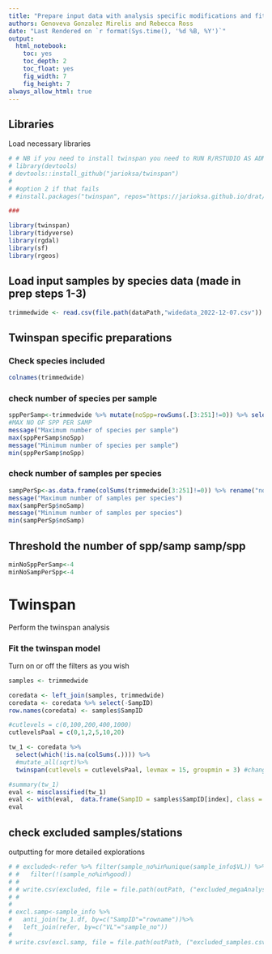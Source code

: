 ```yaml
---
title: "Prepare input data with analysis specific modifications and fit first Twinspan model"
authors: Genoveva Gonzalez Mirelis and Rebecca Ross
date: "Last Rendered on `r format(Sys.time(), '%d %B, %Y')`"
output: 
  html_notebook: 
    toc: yes
    toc_depth: 2
    toc_float: yes
    fig_width: 7
    fig_height: 7
always_allow_html: true 
---
```


## Libraries
Load necessary libraries
```r
# # NB if you need to install twinspan you need to RUN R/RSTUDIO AS ADMINSTRATOR
# library(devtools)
# devtools::install_github("jarioksa/twinspan")
# 
# #option 2 if that fails
# #install.packages("twinspan", repos="https://jarioksa.github.io/drat/")

###

library(twinspan)
library(tidyverse)
library(rgdal)
library(sf)
library(rgeos)
```

## Load input samples by species data (made in prep steps 1-3)
```r
trimmedwide <- read.csv(file.path(dataPath,"widedata_2022-12-07.csv"))
```

## Twinspan specific preparations

### Check species included
```r
colnames(trimmedwide)
```

### check number of species per sample
```r
sppPerSamp<-trimmedwide %>% mutate(noSpp=rowSums(.[3:251]!=0)) %>% select(c("SampID", "noSpp"))%>% arrange(desc(noSpp))
#MAX NO OF SPP PER SAMP
message("Maximum number of species per sample")
max(sppPerSamp$noSpp)
message("Minimum number of species per sample")
min(sppPerSamp$noSpp)
```

### check number of samples per species
```r
sampPerSp<-as.data.frame(colSums(trimmedwide[3:251]!=0)) %>% rename("noSamp"="colSums(trimmedwide[3:251] != 0)") %>% arrange(noSamp)
message("Maximum number of samples per species")
max(sampPerSp$noSamp)
message("Minimum number of samples per species")
min(sampPerSp$noSamp)
```
## Threshold the number of spp/samp samp/spp

```r
minNoSppPerSamp<-4
minNoSampPerSpp<-4


```




# Twinspan
Perform the twinspan analysis

### Fit the twinspan model
Turn on or off the filters as you wish
```r

samples <- trimmedwide 

coredata <- left_join(samples, trimmedwide)
coredata <- coredata %>% select(-SampID)
row.names(coredata) <- samples$SampID

#cutlevels = c(0,100,200,400,1000)
cutlevelsPaal = c(0,1,2,5,10,20)

tw_1 <- coredata %>%
  select(which(!is.na(colSums(.)))) %>%
  #mutate_all(sqrt)%>%
  twinspan(cutlevels = cutlevelsPaal, levmax = 15, groupmin = 3) #change groupmin to 4? (see minNoSampPerSpp)

#summary(tw_1)
eval <- misclassified(tw_1)
eval <- with(eval,  data.frame(SampID = samples$SampID[index], class = class, predicted = predicted))
eval
```
## check excluded samples/stations
outputting for more detailed explorations
```r
# # excluded<-refer %>% filter(sample_no%in%unique(sample_info$VL)) %>%
# #   filter(!(sample_no%in%good))
# # 
# # write.csv(excluded, file = file.path(outPath, ("excluded_megaAnalysis.csv")))
# #   
# 
# excl.samp<-sample_info %>%
#   anti_join(tw_1.df, by=c("SampID"="rowname"))%>%
#   left_join(refer, by=c("VL"="sample_no"))
# 
# write.csv(excl.samp, file = file.path(outPath, ("excluded_samples.csv")))

```

